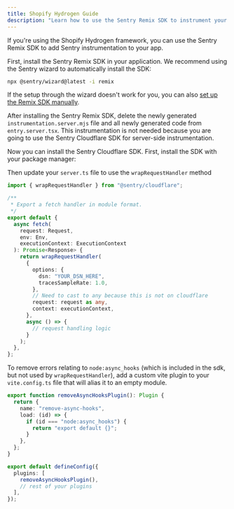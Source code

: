 ```yaml
---
title: Shopify Hydrogen Guide
description: "Learn how to use the Sentry Remix SDK to instrument your Shopify Hydrogen app."
---
```


If you're using the Shopify Hydrogen framework, you can use the Sentry Remix SDK to add Sentry instrumentation to your app.

First, install the Sentry Remix SDK in your application. We recommend using the Sentry wizard to automatically install the SDK:

```bash
npx @sentry/wizard@latest -i remix
```

If the setup through the wizard doesn't work for you, you can also [set up the Remix SDK manually](/platforms/javascript/guides/remix/manual-setup/).

After installing the Sentry Remix SDK, delete the newly generated `instrumentation.server.mjs` file and all newly generated code from `entry.server.tsx`. This instrumentation is not needed because you are going to use the Sentry Cloudflare SDK for server-side instrumentation.

Now you can install the Sentry Cloudflare SDK. First, install the SDK with your package manager:

<PlatformContent includePath="getting-started-install" />

Then update your `server.ts` file to use the `wrapRequestHandler` method

```ts {filename:server.ts}
import { wrapRequestHandler } from "@sentry/cloudflare";

/**
 * Export a fetch handler in module format.
 */
export default {
  async fetch(
    request: Request,
    env: Env,
    executionContext: ExecutionContext
  ): Promise<Response> {
    return wrapRequestHandler(
      {
        options: {
          dsn: "YOUR_DSN_HERE",
          tracesSampleRate: 1.0,
        },
        // Need to cast to any because this is not on cloudflare
        request: request as any,
        context: executionContext,
      },
      async () => {
        // request handling logic
      }
    );
  },
};
```

To remove errors relating to `node:async_hooks` (which is included in the sdk, but not used by `wrapRequestHandler`), add a custom vite plugin to your `vite.config.ts` file that will alias it to an empty module.

```ts {filename:vite.config.ts}
export function removeAsyncHooksPlugin(): Plugin {
  return {
    name: "remove-async-hooks",
    load: (id) => {
      if (id === "node:async_hooks") {
        return "export default {}";
      }
    },
  };
}

export default defineConfig({
  plugins: [
    removeAsyncHooksPlugin(),
    // rest of your plugins
  ],
});
```
